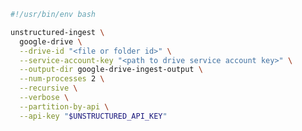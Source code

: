 ```bash Shell
#!/usr/bin/env bash

unstructured-ingest \
  google-drive \
  --drive-id "<file or folder id>" \
  --service-account-key "<path to drive service account key>" \
  --output-dir google-drive-ingest-output \
  --num-processes 2 \
  --recursive \
  --verbose \
  --partition-by-api \
  --api-key "$UNSTRUCTURED_API_KEY"
```
